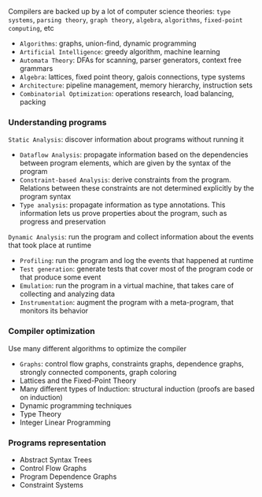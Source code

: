 <SmoothRender>

Compilers are backed up by a lot of computer science theories: `type systems`, `parsing theory`, `graph theory`, `algebra`, `algorithms`, `fixed-point computing`, etc

- `Algorithms`: graphs, union-find, dynamic programming
- `Artificial Intelligence`: greedy algorithm, machine learning
- `Automata Theory`: DFAs for scanning, parser generators, context free grammars
- `Algebra`: lattices, fixed point theory, galois connections, type systems
- `Architecture`: pipeline management, memory hierarchy, instruction sets
- `Combinatorial Optimization`: operations research, load balancing, packing

### Understanding programs

`Static Analysis`: discover information about programs without running it

- `Dataflow Analysis`: propagate information based on the dependencies between program elements, which are given by the syntax of the program
- `Constraint-based Analysis`: derive constraints from the program. Relations between these constraints are not determined explicitly by the program syntax
- `Type analysis`: propagate information as type annotations. This information lets us prove properties about the program, such as progress and preservation

`Dynamic Analysis`: run the program and collect information about the events that took place at runtime

- `Profiling`: run the program and log the events that happened at runtime
- `Test generation`: generate tests that cover most of the program code or that produce some event
- `Emulation`: run the program in a virtual machine, that takes care of collecting and analyzing data
- `Instrumentation`: augment the program with a meta-program, that monitors its behavior

### Compiler optimization

Use many different algorithms to optimize the compiler

- `Graphs`: control flow graphs, constraints graphs, dependence graphs, strongly connected components, graph coloring
- Lattices and the Fixed-Point Theory
- Many different types of Induction: structural induction (proofs are based on induction)
- Dynamic programming techniques
- Type Theory
- Integer Linear Programming

### Programs representation

- Abstract Syntax Trees
- Control Flow Graphs
- Program Dependence Graphs
- Constraint Systems

</SmoothRender>
